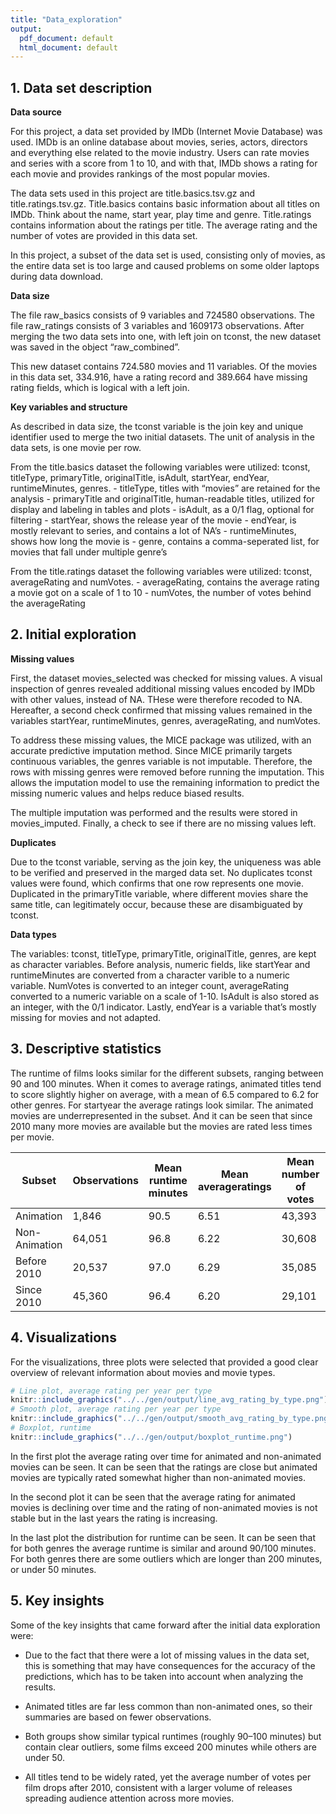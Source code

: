 ```yaml
---
title: "Data_exploration"
output:
  pdf_document: default
  html_document: default
---
```


## 1. Data set description

**Data source**

For this project, a data set provided by IMDb (Internet Movie Database) was used. IMDb is an online database about movies, series, actors, directors and everything else related to the movie industry. Users can rate movies and series with a score from 1 to 10, and with that, IMDb shows a rating for each movie and provides rankings of the most popular movies.

The data sets used in this project are title.basics.tsv.gz and title.ratings.tsv.gz. Title.basics contains basic information about all titles on IMDb. Think about the name, start year, play time and genre. Title.ratings contains information about the ratings per title. The average rating and the number of votes are provided in this data set.

In this project, a subset of the data set is used, consisting only of movies, as the entire data set is too large and caused problems on some older laptops during data download.

**Data size**

The file raw_basics consists of 9 variables and 724580 observations. The file raw_ratings consists of 3 variables and 1609173 observations. After merging the two data sets into one, with left join on tconst, the new dataset was saved in the object "raw_combined".

This new dataset contains 724.580 movies and 11 variables. Of the movies in this data set, 334.916, have a rating record and 389.664 have missing rating fields, which is logical with a left join.

**Key variables and structure**

As described in data size, the tconst variable is the join key and unique identifier used to merge the two initial datasets. The unit of analysis in the data sets, is one movie per row.

From the title.basics dataset the following variables were utilized: tconst, titleType, primaryTitle, originalTitle, isAdult, startYear, endYear, runtimeMinutes, genres. - titleType, titles with "movies" are retained for the analysis - primaryTitle and originalTitle, human-readable titles, utilized for display and labeling in tables and plots - isAdult, as a 0/1 flag, optional for filtering - startYear, shows the release year of the movie - endYear, is mostly relevant to series, and contains a lot of NA's - runtimeMinutes, shows how long the movie is - genre, contains a comma-seperated list, for movies that fall under multiple genre's

From the title.ratings dataset the following variables were utilized: tconst, averageRating and numVotes. - averageRating, contains the average rating a movie got on a scale of 1 to 10 - numVotes, the number of votes behind the averageRating

## 2. Initial exploration

**Missing values**

First, the dataset movies_selected was checked for missing values. A visual inspection of genres revealed additional missing values encoded by IMDb with other values, instead of NA.  THese were therefore recoded to NA. Hereafter, a second check confirmed that missing values remained in the variables startYear, runtimeMinutes, genres, averageRating, and numVotes.

To address these missing values, the MICE package was utilized, with an accurate predictive imputation method. Since MICE primarily targets continuous variables, the genres variable is not imputable. Therefore, the rows with missing genres were removed before running the imputation. This allows the imputation model to use the remaining information to predict the missing numeric values and helps reduce biased results.

The multiple imputation was performed and the results were stored in movies_imputed. Finally, a check to see if there are no missing values left.

**Duplicates**

Due to the tconst variable, serving as the join key, the uniqueness was able to be verified and preserved in the marged data set. No duplicates tconst values were found, which confirms that one row represents one movie. Duplicated in the primaryTitle variable, where different movies share the same title, can legitimately occur, because these are disambiguated by tconst.

**Data types**

The variables: tconst, titleType, primaryTitle, originalTitle, genres, are kept as character variables. Before analysis, numeric fields, like startYear and runtimeMinutes are converted from a character varible to a numeric variable. NumVotes is converted to an integer count, averageRating converted to a numeric variable on a scale of 1-10. IsAdult is also stored as an integer, with the 0/1 indicator. Lastly, endYear is a variable that's mostly missing for movies and not adapted.

## 3. Descriptive statistics

The runtime of films looks similar for the different subsets, ranging between 90 and 100 minutes. When it comes to average ratings, animated titles tend to score slightly higher on average, with a mean of 6.5 compared to 6.2 for other genres. For startyear the average ratings look similar. The animated movies are underrepresented in the subset. And it can be seen that since 2010 many more movies are available but the movies are rated less times per movie.

| Subset | Observations | Mean runtime minutes | Mean averageratings | Mean number of votes | SD averageratings |
|------------|------------|------------|------------|------------|------------|
| Animation | 1,846 | 90.5 | 6.51 | 43,393 | 1.08 |
| Non-Animation | 64,051 | 96.8 | 6.22 | 30,608 | 1.17 |
| Before 2010 | 20,537 | 97.0 | 6.29 | 35,085 | 1.14 |
| Since 2010 | 45,360 | 96.4 | 6.20 | 29,101 | 1.18 |

## 4. Visualizations

For the visualizations, three plots were selected that provided a good clear overview of relevant information about movies and movie types.

```r
# Line plot, average rating per year per type
knitr::include_graphics("../../gen/output/line_avg_rating_by_type.png")
# Smooth plot, average rating per year per type
knitr::include_graphics("../../gen/output/smooth_avg_rating_by_type.png")
# Boxplot, runtime
knitr::include_graphics("../../gen/output/boxplot_runtime.png")
```

In the first plot the average rating over time for animated and non-animated movies can be seen. It can be seen that the ratings are close but animated movies are typically rated somewhat higher than non-animated movies.

In the second plot it can be seen that the average rating for animated movies is declining over time and the rating of non-animated movies is not stable but in the last years the rating is increasing. 

In the last plot the distribution for runtime can be seen. It can be seen that for both genres the average runtime is similar and around 90/100 minutes. For both genres there are some outliers which are longer than 200 minutes, or under 50 minutes.

## 5. Key insights

Some of the key insights that came forward after the initial data exploration were:

-	Due to the fact that there were a lot of missing values in the data set, this is something that may have consequences for the accuracy of the predictions, which has to be taken into account when analyzing the results. 

-	Animated titles are far less common than non-animated ones, so their summaries are based on fewer observations. 

-	Both groups show similar typical runtimes (roughly 90–100 minutes) but contain clear outliers, some films exceed 200 minutes while others are under 50. 

-	All titles tend to be widely rated, yet the average number of votes per film drops after 2010, consistent with a larger volume of releases spreading audience attention across more movies.

